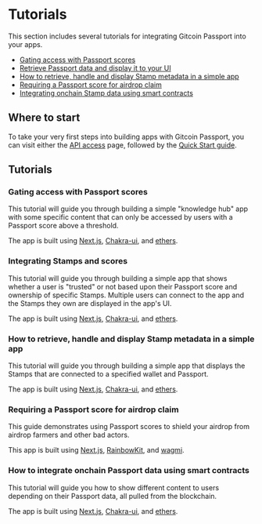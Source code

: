 
# Tutorials

This section includes several tutorials for integrating Gitcoin Passport into your apps.

* [Gating access with Passport scores](gating-access-with-passport-scores.md)
* [Retrieve Passport data and display it to your UI](integrating-stamps-and-scorers.md)
* [How to retrieve, handle and display Stamp metadata in a simple app](working-with-stamp-metadata.md)
* [Requiring a Passport score for airdrop claim](requiring-a-passport-score-for-airdrop-claim.md)
* [Integrating onchain Stamp data using smart contracts](integrating-onchain-stamp-data.md)



## Where to start

To take your very first steps into building apps with Gitcoin Passport, you can visit either the [API access](../scorer-api/api-access.md) page, followed by the [Quick Start guide](../quick-start-guide.md).



## Tutorials

### Gating access with Passport scores

This tutorial will guide you through building a simple "knowledge hub" app with some specific content that can only be accessed by users with a Passport score above a threshold.

The app is built using [Next.js](https://nextjs.org/), [Chakra-ui](https://chakra-ui.com/), and [ethers](https://docs.ethers.org/v5/).

<Cards>
  <Card title="Gating access with Passport scores" href="gating-access-with-passport-scores" />
</Cards>

### Integrating Stamps and scores

This tutorial will guide you through building a simple app that shows whether a user is "trusted" or not based upon their Passport score and ownership of specific Stamps. Multiple users can connect to the app and the Stamps they own are displayed in the app's UI.

The app is built using [Next.js](https://nextjs.org/), [Chakra-ui](https://chakra-ui.com/), and [ethers](https://docs.ethers.org/v5/).

<Cards>
  <Card title="Integrating Stamps and scores" href="integrating-stamps-and-scorers" />
</Cards>

### How to retrieve, handle and display Stamp metadata in a simple app

This tutorial will guide you through building a simple app that displays the Stamps that are connected to a specified wallet and Passport.

The app is built using [Next.js](https://nextjs.org/), [Chakra-ui](https://chakra-ui.com/), and [ethers](https://docs.ethers.org/v5/).

<Cards>
  <Card title="Working with Stamp metadata" href="working-with-stamp-metadata" />
</Cards>

### Requiring a Passport score for airdrop claim

This guide demonstrates using Passport scores to shield your airdrop from airdrop farmers and other bad actors.

This app is built using [Next.js](https://nextjs.org/), [RainbowKit](https://www.rainbowkit.com/docs/installation), and [wagmi](https://wagmi.sh/).

<Cards>
  <Card title="Protecting airdrops with a Passport score" href="requiring-a-passport-score-for-airdrop-claim" />
</Cards>

### How to integrate onchain Passport data using smart contracts

This tutorial will guide you how to show different content to users depending on their Passport data, all pulled from the blockchain.

The app is built using [Next.js](https://nextjs.org/), [Chakra-ui](https://chakra-ui.com/), and [ethers](https://docs.ethers.org/v5/).

<Cards>
  <Card title="How to retrieve Passport onchain data" href="integrating-onchain-stamp-data" />
</Cards>
